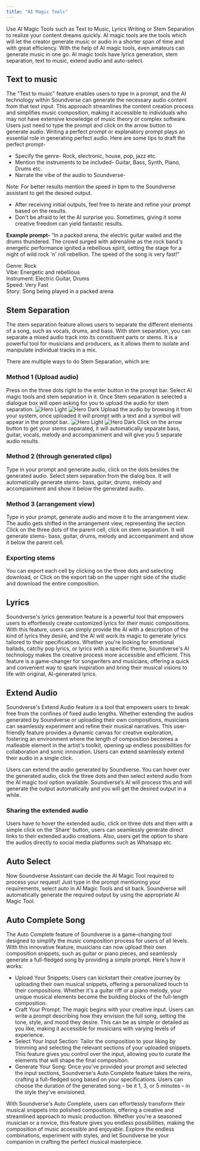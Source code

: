 ```yaml
---
title: "AI Magic Tools"
---
```


Use AI Magic Tools such as Text to Music, Lyrics Writing or Stem Separation to realize your content dreams quickly. AI magic tools are the tools which will let the creator generate music or audio in a shorter span of time and with great efficiency. With the help of AI magic tools, even amateurs can generate music in one go.
AI magic tools have lyrics generation, stem separation, text to music, extend audio and auto-select.

## Text to music

The "Text to music" feature enables users to type in a prompt, and the AI technology within Soundverse can generate the necessary audio content from that text input. This approach streamlines the content creation process and simplifies music composition, making it accessible to individuals who may not have extensive knowledge of music theory or complex software. Users just need to type the prompt and click on the arrow button to generate audio. Writing a perfect prompt or explanatory prompt plays an essential role in generating perfect audio.
Here are some tips to draft the perfect prompt-

- Specify the genre- Rock, electronic, house, pop, jazz etc.
- Mention the instruments to be included- Guitar, Bass, Synth, Piano, Drums etc.
- Narrate the vibe of the audio to Soundverse-

Note: For better results mention the speed in bpm to the Soundverse assistant to get the desired output.

- After receiving initial outputs, feel free to iterate and refine your prompt based on the results.
- Don't be afraid to let the AI surprise you. Sometimes, giving it some creative freedom can yield fantastic results.

**Example prompt-**
“In a packed arena, the electric guitar wailed and the drums thundered. The crowd surged with adrenaline as the rock band's energetic performance ignited a rebellious spirit, setting the stage for a night of wild rock 'n' roll rebellion. The speed of the song is very fast!”

Genre: Rock <br/>
Vibe: Energetic and rebellious <br/>
Instrument: Electric Guitar, Drums <br/>
Speed: Very Fast <br/>
Story: Song being played in a packed arena


## Stem Separation

The stem separation feature allows users to separate the different elements of a song, such as vocals, drums, and bass. With stem separation, you can separate a mixed audio track into its constituent parts or stems. It is a powerful tool for musicians and producers, as it allows them to isolate and manipulate individual tracks in a mix.

There are multiple ways to do Stem Separation, which are:

### Method 1 (Upload audio)

<Steps>
  <Step title="First Step">
    Press on the three dots right to the enter button in the prompt bar.
  </Step>
  <Step title="Second Step">
    Select AI magic tools and stem separation in it.
  </Step>
  <Step title="Third Step">
    Once Stem separation is selected a dialogue box will open asking for you to
    upload the audio for stem separation.
    <img
      className="block dark:hidden"
      src="/images/ai-magic-1.png"
      alt="Hero Light"
    />
    <img
      className="hidden dark:block"
      src="/images/ai-magic-1.png"
      alt="Hero Dark"
    />
  </Step>
  <Step title="Fourth Step">
    Upload the audio by browsing it from your system, once uploaded it will
    prompt with a text and a symbol will appear in the prompt bar..
     <img
      className="block dark:hidden"
      src="/images/ai-magic-2.png"
      alt="Hero Light"
    />
    <img
      className="hidden dark:block"
      src="/images/ai-magic-2.png"
      alt="Hero Dark"
    />
  </Step>
  <Step title="Fifth Step">
    Click on the arrow button to get your stems separated, it will automatically
    separate bass, guitar, vocals, melody and accompaniment and will give you 5
    separate audio results.
  </Step>
</Steps>


### Method 2 (through generated clips)


<Steps>
  <Step title="First Step">
    Type in your prompt and generate audio, click on the dots besides the generated audio.
  </Step>
  <Step title="Second Step">
    Select stem separation from the dialog box. 
  </Step>
  <Step title="Third Step">
    It will automatically generate stems- bass, guitar, drums, melody and accompaniment and show it below the generated audio.
  </Step>
</Steps>




### Method 3 (arrangement view)

<Steps>
  <Step title="First Step">
    Type in your prompt, generate audio and move it to the arrangement view.
  </Step>
  <Step title="Second Step">
     The audio gets shifted in the arrangement view, representing the section. 
  </Step>
  <Step title="Third Step">
   Click on the three dots of the parent cell, click on stem separation.
  </Step>
  <Step title="Fourth Step">
   It will generate stems- bass, guitar, drums, melody and accompaniment and show it below the parent cell.
  </Step>
</Steps>

### Exporting stems
<Steps>
  <Step title="First Step">
    You can export each cell by clicking on the three dots and selecting download,
or
  </Step>
  <Step title="Second Step">
     Click on the export tab on the upper right side of the studio and download the entire composition.
  </Step>
</Steps>



## Lyrics

Soundverse's lyrics generation feature is a powerful tool that empowers users to effortlessly create customized lyrics for their music compositions. With this feature, users can simply provide the AI with a description of the kind of lyrics they desire, and the AI will work its magic to generate lyrics tailored to their specifications. Whether you're looking for emotional ballads, catchy pop lyrics, or lyrics with a specific theme, Soundverse's AI technology makes the creative process more accessible and efficient. This feature is a game-changer for songwriters and musicians, offering a quick and convenient way to spark inspiration and bring their musical visions to life with original, AI-generated lyrics.

## Extend Audio

Soundverse's Extend Audio feature is a tool that empowers users to break free from the confines of fixed audio lengths. Whether extending the audios generated by Soundverse or uploading their own compositions, musicians can seamlessly experiment and refine their musical narratives. This user-friendly feature provides a dynamic canvas for creative exploration, fostering an environment where the length of composition becomes a malleable element in the artist's toolkit, opening up endless possibilities for collaboration and sonic innovation. Users can extend seamlessly extend their audio in a single click. 

Users can extend the audio generated by Soundverse. You can hover over the generated audio, click the three dots and then select extend audio from the AI magic tool option available. Soundverse’s AI will process this and will generate the output automatically and you will get the desired output in a while. 



### Sharing the extended audio

Users have to hover the extended audio, click on three dots and then with a simple click on the 'Share' button, users can seamlessly generate direct links to their extended audio creations. Also, users get the option to share the audios directly to social media platforms such as Whatsapp etc. 

## Auto Select

Now Soundverse Assistant can decide the AI Magic Tool required to process your request! Just type in the prompt mentioning your requirements, select auto in AI Magic Tools and sit back. Soundverse will automatically generate the required output by using the appropriate AI Magic Tool.  


## Auto Complete Song

The Auto Complete feature of Soundverse is a game-changing tool designed to simplify the music composition process for users of all levels. With this innovative feature, musicians can now upload their own composition snippets, such as guitar or piano pieces, and seamlessly generate a full-fledged song by providing a simple prompt. Here's how it works:

* Upload Your Snippets: Users can kickstart their creative journey by uploading their own musical snippets, offering a personalized touch to their compositions. Whether it's a guitar riff or a piano melody, your unique musical elements become the building blocks of the full-length composition.
* Craft Your Prompt: The magic begins with your creative input. Users can write a prompt describing how they envision the full song, setting the tone, style, and mood they desire. This can be as simple or detailed as you like, making it accessible for musicians with varying levels of experience.
* Select Your Input Section: Tailor the composition to your liking by trimming and selecting the relevant sections of your uploaded snippets. This feature gives you control over the input, allowing you to curate the elements that will shape the final composition.
* Generate Your Song: Once you've provided your prompt and selected the input sections, Soundverse's Auto Complete feature takes the reins, crafting a full-fledged song based on your specifications. Users can choose the duration of the generated song – be it 1, 3, or 5 minutes – in the style they've envisioned.

With Soundverse's Auto Complete, users can effortlessly transform their musical snippets into polished compositions, offering a creative and streamlined approach to music production. Whether you're a seasoned musician or a novice, this feature gives you endless possibilities, making the composition of music accessible and enjoyable. Explore the endless combinations, experiment with styles, and let Soundverse be your companion in crafting the perfect musical masterpiece.


